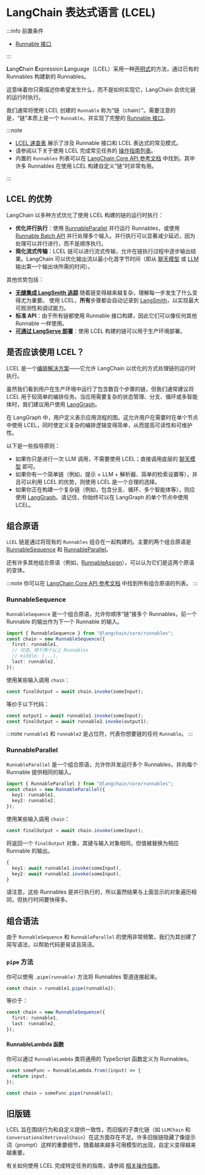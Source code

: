 # LangChain 表达式语言 (LCEL)

:::info 前置条件

- [Runnable 接口](/docs/concepts/runnables)

:::

**L**ang**C**hain **E**xpression **L**anguage（LCEL）采用一种[声明式](https://en.wikipedia.org/wiki/Declarative_programming)的方法，通过已有的 Runnables 构建新的 Runnables。

这意味着你只需描述你希望发生什么，而不是如何实现它，LangChain 会优化链的运行时执行。

我们通常将使用 LCEL 创建的 `Runnable` 称为“链（chain）”。需要注意的是，“链”本质上是一个 `Runnable`，并实现了完整的 [Runnable 接口](/docs/concepts/runnables)。

:::note

- [LCEL 速查表](/docs/how_to/lcel_cheatsheet/) 展示了涉及 Runnable 接口和 LCEL 表达式的常见模式。
- 请参阅以下关于使用 LCEL 完成常见任务的 [操作指南列表](/docs/how_to/#langchain-expression-language-lcel)。
- 内置的 `Runnables` 列表可以在 [LangChain Core API 参考文档](https://api.js.langchain.com/modules/_langchain_core.runnables.html) 中找到。其中许多 Runnables 在使用 LCEL 构建自定义“链”时非常有用。

:::

## LCEL 的优势

LangChain 以多种方式优化了使用 LCEL 构建的链的运行时执行：

- **优化并行执行**：使用 [RunnableParallel](#RunnableParallel) 并行运行 Runnables，或使用 [Runnable Batch API](/docs/concepts/runnables#batch) 并行处理多个输入。并行执行可以显著减少延迟，因为处理可以并行进行，而不是顺序执行。
- **简化流式传输**：LCEL 链可以进行流式传输，允许在链执行过程中逐步输出结果。LangChain 可以优化输出流以最小化首字节时间（即从 [聊天模型](/docs/concepts/chat_models) 或 [LLM](/docs/concepts/text_llms) 输出第一个输出块所需的时间）。

其他优势包括：

- [**无缝集成 LangSmith 追踪**](https://docs.smith.langchain.com)
  随着链变得越来越复杂，理解每一步发生了什么变得尤为重要。
  使用 LCEL，**所有**步骤都会自动记录到 [LangSmith](https://docs.smith.langchain.com/)，以实现最大可观测性和调试能力。
- **标准 API**：由于所有链都使用 Runnable 接口构建，因此它们可以像任何其他 Runnable 一样使用。
- [**可通过 LangServe 部署**](/docs/concepts/architecture#langserve)：使用 LCEL 构建的链可以用于生产环境部署。

## 是否应该使用 LCEL？

LCEL 是一个[编排解决方案](<https://en.wikipedia.org/wiki/Orchestration_(computing)>)——它允许 LangChain 以优化的方式处理链的运行时执行。

虽然我们看到用户在生产环境中运行了包含数百个步骤的链，但我们通常建议将 LCEL 用于较简单的编排任务。当应用需要复杂的状态管理、分支、循环或多智能体时，我们建议用户使用 [LangGraph](/docs/concepts/architecture#langgraph)。

在 LangGraph 中，用户定义表示应用流程的图。这允许用户在需要时在单个节点中使用 LCEL，同时使定义复杂的编排逻辑变得简单，从而提高可读性和可维护性。

以下是一些指导原则：

- 如果你只是进行一次 LLM 调用，不需要使用 LCEL；直接调用底层的 [聊天模型](/docs/concepts/chat_models) 即可。
- 如果你有一个简单链（例如，提示 + LLM + 解析器、简单的检索设置等），并且可以利用 LCEL 的优势，则使用 LCEL 是一个合理的选择。
- 如果你正在构建一个复杂链（例如，包含分支、循环、多个智能体等），则应使用 [LangGraph](/docs/concepts/architecture#langgraph)。请记住，你始终可以在 LangGraph 的单个节点中使用 LCEL。

## 组合原语

`LCEL` 链是通过将现有的 `Runnables` 组合在一起构建的。主要的两个组合原语是 [RunnableSequence](https://api.js.langchain.com/classes/_langchain_core.runnables.RunnableSequence.html) 和 [RunnableParallel](https://api.js.langchain.com/classes/_langchain_core.runnables.RunnableParallel.html)。

还有许多其他组合原语（例如，[RunnableAssign](https://api.js.langchain.com/classes/_langchain_core.runnables.RunnableAssign.html)），可以认为它们是这两个原语的变体。

:::note
你可以在 [LangChain Core API 参考文档](https://api.js.langchain.com/modules/_langchain_core.runnables.html) 中找到所有组合原语的列表。
:::

### RunnableSequence

`RunnableSequence` 是一个组合原语，允许你顺序“链”接多个 Runnables，前一个 Runnable 的输出作为下一个 Runnable 的输入。

```typescript
import { RunnableSequence } from "@langchain/core/runnables";
const chain = new RunnableSequence({
  first: runnable1,
  // 可选，用于两个以上 Runnables
  // middle: [...],
  last: runnable2,
});
```

使用某些输入调用 `chain`：

```typescript
const finalOutput = await chain.invoke(someInput);
```

等价于以下代码：

```typescript
const output1 = await runnable1.invoke(someInput);
const finalOutput = await runnable2.invoke(output1);
```

:::note
`runnable1` 和 `runnable2` 是占位符，代表你想要链的任何 `Runnable`。
:::

### RunnableParallel

`RunnableParallel` 是一个组合原语，允许你并发运行多个 Runnables，并向每个 Runnable 提供相同的输入。

```typescript
import { RunnableParallel } from "@langchain/core/runnables";
const chain = new RunnableParallel({
  key1: runnable1,
  key2: runnable2,
});
```

使用某些输入调用 `chain`：

```typescript
const finalOutput = await chain.invoke(someInput);
```

将返回一个 `finalOutput` 对象，其键与输入对象相同，但值被替换为相应 Runnable 的输出。

```typescript
{
  key1: await runnable1.invoke(someInput),
  key2: await runnable2.invoke(someInput),
}
```

请注意，这些 Runnables 是并行执行的，所以虽然结果与上面显示的对象遍历相同，但执行时间要快得多。

## 组合语法

由于 `RunnableSequence` 和 `RunnableParallel` 的使用非常频繁，我们为其创建了简写语法，以帮助代码更易读且简洁。

### `pipe` 方法

你可以使用 `.pipe(runnable)` 方法将 Runnables 管道连接起来。

```typescript
const chain = runnable1.pipe(runnable2);
```

等价于：

```typescript
const chain = new RunnableSequence({
  first: runnable1,
  last: runnable2,
});
```

#### RunnableLambda 函数

你可以通过 `RunnableLambda` 类将通用的 TypeScript 函数定义为 Runnables。

```typescript
const someFunc = RunnableLambda.from((input) => {
  return input;
});

const chain = someFunc.pipe(runnable1);
```

## 旧版链

LCEL 旨在围绕行为和自定义提供一致性，而旧版的子类化链（如 `LLMChain` 和 `ConversationalRetrievalChain`）在这方面存在不足。许多旧版链隐藏了像提示词（prompt）这样的重要细节，随着越来越多可用模型的出现，自定义变得越来越重要。

有关如何使用 LCEL 完成特定任务的指南，请参阅 [相关操作指南](/docs/how_to/#langchain-expression-language-lcel)。